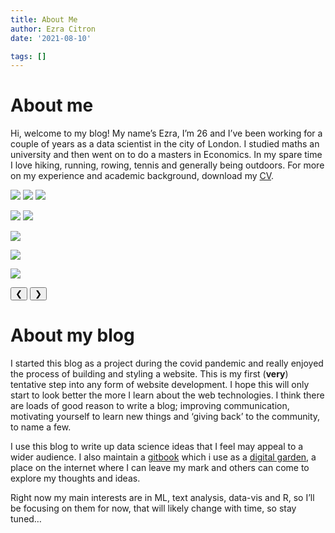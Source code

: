 ```yaml
---
title: About Me
author: Ezra Citron
date: '2021-08-10'

tags: []
---
```

<head>
<link rel="stylesheet" href="style.css">
</head>

# About me
 
Hi, welcome to my blog!
My name's Ezra, I'm 26 and I've been working for a couple of years as a data scientist in the city of London. I studied maths an university and then went on to do a masters in Economics. In my spare time I love hiking, running, rowing, tennis and generally being outdoors. For more on my experience and academic background, download my <a href="/img/cv.pdf" download>CV</a>.


<img class="mySlides" src="img/hiking_1.jpg">
<img class="mySlides" src="img/rowing_1.jpg">
<img class="mySlides" src="img/rowing_2.jpg">

<img class="mySlides" src="img/rowing_7.jpg">
<img class="mySlides" src="img/rowing_8.jpg">

<img class="mySlides" src="img/running_1.jpg">

<img class="mySlides" src="img/running_10.png">

<img class="mySlides" src="img/skiing_1.jpg">

<button class="w3-button w3-display-left" onclick="plusDivs(-1)">&#10094;</button>
<button class="w3-button w3-display-right" onclick="plusDivs(+1)">&#10095;</button>

<script src = "index.js"></script>

  


# About my blog

I started this blog as a project during the covid pandemic and really enjoyed the process of building and styling a website. 
This is my first (**very**) tentative step into any form of website development. I hope this will only start to look better the more I learn about the web technologies. 
I think there are loads of good reason to write a blog; improving communication, motivating yourself to learn new things and 'giving back' to the community, to name a few.

I use this blog to write up data science ideas that I feel may appeal to a wider audience. I also maintain a [gitbook](https://app.gitbook.com/@ezracitron/spaces) which i use as a [digital garden](https://nesslabs.com/digital-garden-set-up), a place on the internet where I can leave my mark and others can come to explore my thoughts and ideas. 
 

Right now my main interests are in ML, text analysis, data-vis and R, so I'll be focusing on them for now, that will likely change with time, so stay tuned...





